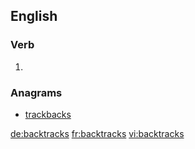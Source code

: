 ==English==

===Verb===
{{head|en}}

# {{en-third-person singular of|backtrack}}

===Anagrams===
* [[trackbacks#English|trackbacks]]

[[de:backtracks]]
[[fr:backtracks]]
[[vi:backtracks]]